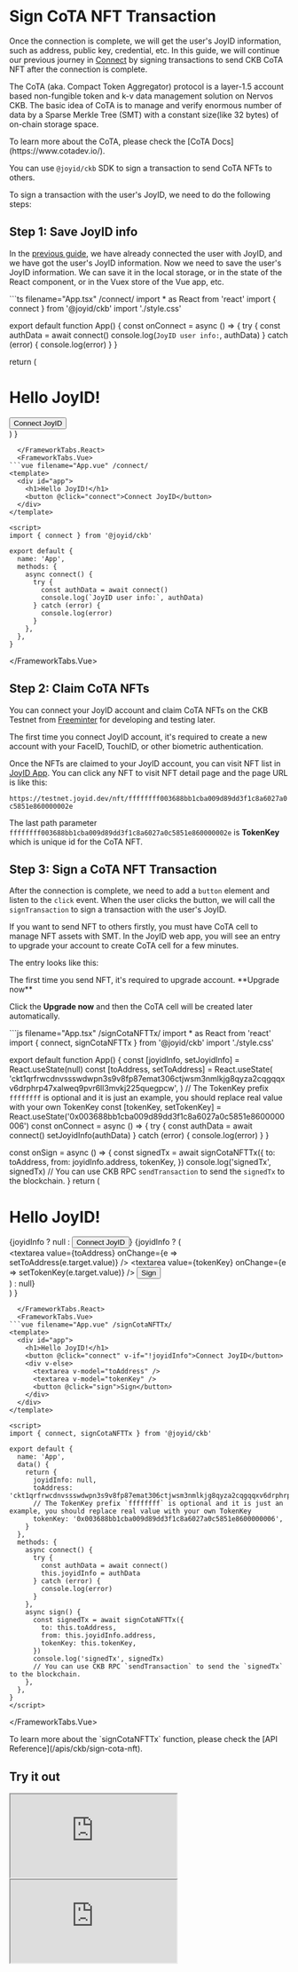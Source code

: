 # Sign CoTA NFT Transaction

Once the connection is complete, we will get the user's JoyID information, such as address, public key, credential, etc. In this guide, we will continue our previous journey in [Connect](/guide/ckb/connect) by signing transactions to send CKB CoTA NFT after the connection is complete.

The CoTA (aka. Compact Token Aggregator) protocol is a layer-1.5 account based non-fungible token and k-v data management solution on Nervos CKB. The basic idea of CoTA is to manage and verify enormous number of data by a Sparse Merkle Tree (SMT) with a constant size(like 32 bytes) of on-chain storage space.


<Callout emoji="ℹ️" type="info">
To learn more about the CoTA, please check the [CoTA Docs](https://www.cotadev.io/).
</Callout>


You can use `@joyid/ckb` SDK to sign a transaction to send CoTA NFTs to others.

To sign a transaction with the user's JoyID, we need to do the following steps:

## Step 1: Save JoyID info

In the [previous guide](/guide/ckb/connect), we have already connected the user with JoyID, and we have got the user's JoyID information. Now we need to save the user's JoyID information. We can save it in the local storage, or in the state of the React component, or in the Vuex store of the Vue app, etc.


<FrameworkTabs>
  <FrameworkTabs.React>
```ts filename="App.tsx" /connect/
import * as React from 'react'
import { connect } from '@joyid/ckb'
import './style.css'

export default function App() {
  const onConnect = async () => {
    try {
      const authData = await connect()
      console.log(`JoyID user info:`, authData)
    } catch (error) {
      console.log(error)
    }
  }

  return (
    <div>
      <h1>Hello JoyID!</h1>
      <button onClick={onConnect}>Connect JoyID</button>
    </div>
  )
}
```
  </FrameworkTabs.React>
  <FrameworkTabs.Vue>
```vue filename="App.vue" /connect/
<template>
  <div id="app">
    <h1>Hello JoyID!</h1>
    <button @click="connect">Connect JoyID</button>
  </div>
</template>

<script>
import { connect } from '@joyid/ckb'

export default {
  name: 'App',
  methods: {
    async connect() {
      try {
        const authData = await connect()
        console.log(`JoyID user info:`, authData)
      } catch (error) {
        console.log(error)
      }
    },
  },
}
```

  </FrameworkTabs.Vue>
</FrameworkTabs>


## Step 2: Claim CoTA NFTs

You can connect your JoyID account and claim CoTA NFTs on the CKB Testnet from [Freeminter](https://free.nftbox.me/) for developing and testing later.

<Callout emoji="ℹ️" type="info">
The first time you connect JoyID account, it's required to create a new account with your FaceID, TouchID, or other biometric authentication.
</Callout>


Once the NFTs are claimed to your JoyID account, you can visit NFT list in [JoyID App](https://testnet.joyid.dev/?asset=Collectible). You can click any NFT to visit NFT detail page and the page URL is like this:

`https://testnet.joyid.dev/nft/ffffffff003688bb1cba009d89dd3f1c8a6027a0c5851e860000002e`

The last path parameter `ffffffff003688bb1cba009d89dd3f1c8a6027a0c5851e860000002e` is **TokenKey** which is unique id for the CoTA NFT.

## Step 3: Sign a CoTA NFT Transaction

After the connection is complete, we need to add a `button` element and listen to the `click` event. When the user clicks the button, we will call the `signTransaction` to sign a transaction with the user's JoyID.

If you want to send NFT to others firstly, you must have CoTA cell to manage NFT assets with SMT. In the JoyID web app, you will see an entry to upgrade your account to create CoTA cell for a few minutes.

The entry looks like this:

<Callout emoji="ℹ️" type="info">
The first time you send NFT, it's required to upgrade account. **Upgrade now**
</Callout>

Click the **Upgrade now** and then the CoTA cell will be created later automatically.

<FrameworkTabs>
  <FrameworkTabs.React>
```js filename="App.tsx" /signCotaNFTTx/
import * as React from 'react'
import { connect, signCotaNFTTx } from '@joyid/ckb'
import './style.css'

export default function App() {
  const [joyidInfo, setJoyidInfo] = React.useState(null)
  const [toAddress, setToAddress] = React.useState(
    'ckt1qrfrwcdnvssswdwpn3s9v8fp87emat306ctjwsm3nmlkjg8qyza2cqgqqxv6drphrp47xalweq9pvr6ll3mvkj225quegpcw',
  )
  // The TokenKey prefix `ffffffff` is optional and it is just an example, you should replace real value with your own TokenKey
  const [tokenKey, setTokenKey] = React.useState('0x003688bb1cba009d89dd3f1c8a6027a0c5851e8600000006')
  const onConnect = async () => {
    try {
      const authData = await connect()
      setJoyidInfo(authData)
    } catch (error) {
      console.log(error)
    }
  }

  const onSign = async () => {
    const signedTx = await signCotaNFTTx({
      to: toAddress,
      from: joyidInfo.address,
      tokenKey,
    })
    console.log('signedTx', signedTx)
    // You can use CKB RPC `sendTransaction` to send the `signedTx` to the blockchain.
  }
  return (
    <div>
      <h1>Hello JoyID!</h1>
      {joyidInfo ? null : <button onClick={onConnect}>Connect JoyID</button>}
      {joyidInfo ? (
        <div>
          <textarea value={toAddress} onChange={e => setToAddress(e.target.value)} />
          <textarea value={tokenKey} onChange={e => setTokenKey(e.target.value)} />
          <button onClick={onSign}>Sign</button>
        </div>
      ) : null}
    </div>
  )
}
```
  </FrameworkTabs.React>
  <FrameworkTabs.Vue>
```vue filename="App.vue" /signCotaNFTTx/
<template>
  <div id="app">
    <h1>Hello JoyID!</h1>
    <button @click="connect" v-if="!joyidInfo">Connect JoyID</button>
    <div v-else>
      <textarea v-model="toAddress" />
      <textarea v-model="tokenKey" />
      <button @click="sign">Sign</button>
    </div>
  </div>
</template>

<script>
import { connect, signCotaNFTTx } from '@joyid/ckb'

export default {
  name: 'App',
  data() {
    return {
      joyidInfo: null,
      toAddress: 'ckt1qrfrwcdnvssswdwpn3s9v8fp87emat306ctjwsm3nmlkjg8qyza2cqgqqxv6drphrp47xalweq9pvr6ll3mvkj225quegpcw',
      // The TokenKey prefix `ffffffff` is optional and it is just an example, you should replace real value with your own TokenKey
      tokenKey: '0x003688bb1cba009d89dd3f1c8a6027a0c5851e8600000006',
    }
  },
  methods: {
    async connect() {
      try {
        const authData = await connect()
        this.joyidInfo = authData
      } catch (error) {
        console.log(error)
      }
    },
    async sign() {
      const signedTx = await signCotaNFTTx({
        to: this.toAddress,
        from: this.joyidInfo.address,
        tokenKey: this.tokenKey,
      })
      console.log('signedTx', signedTx)
      // You can use CKB RPC `sendTransaction` to send the `signedTx` to the blockchain.
    },
  },
}
</script>
```

  </FrameworkTabs.Vue>
</FrameworkTabs>

<Callout emoji="ℹ️" type="info">
To learn more about the `signCotaNFTTx` function, please check the [API Reference](/apis/ckb/sign-cota-nft).
</Callout>


## Try it out

<FrameworkTabs>
  <FrameworkTabs.React>
    <iframe  className="sandbox" src="https://stackblitz.com/edit/react-joyid-ckb-sign-nft-tx?embed=1&file=App.tsx&view=preview" ></iframe>
  </FrameworkTabs.React>
  <FrameworkTabs.Vue>
    <iframe  className="sandbox" src="https://stackblitz.com/edit/vue-joyid-ckb-sign-nft-tx?embed=1&file=App.vue&view=preview" ></iframe>
  </FrameworkTabs.Vue>
</FrameworkTabs>
